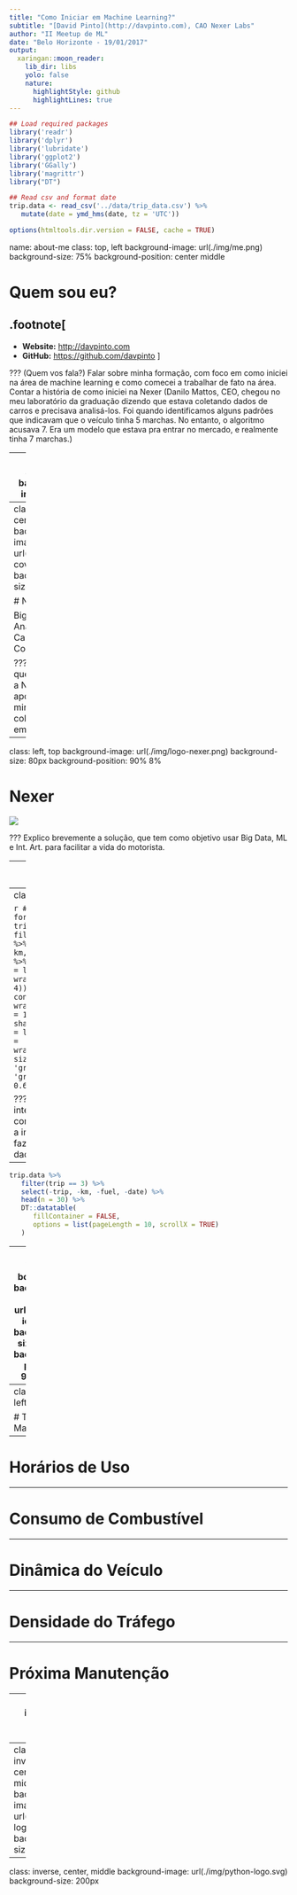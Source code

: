 ```yaml
---
title: "Como Iniciar em Machine Learning?"
subtitle: "[David Pinto](http://davpinto.com), CAO Nexer Labs"
author: "II Meetup de ML"
date: "Belo Horizonte - 19/01/2017"
output:
  xaringan::moon_reader:
    lib_dir: libs
    yolo: false
    nature:
      highlightStyle: github
      highlightLines: true
---
```


```r
## Load required packages
library('readr')
library('dplyr')
library('lubridate')
library('ggplot2')
library('GGally')
library('magrittr')
library("DT")

## Read csv and format date
trip.data <- read_csv('../data/trip_data.csv') %>%
   mutate(date = ymd_hms(date, tz = 'UTC'))

options(htmltools.dir.version = FALSE, cache = TRUE)
```

name: about-me
class: top, left
background-image: url(./img/me.png)
background-size: 75%
background-position: center middle

# Quem sou eu?

.footnote[
------

- **Website:** [http://davpinto.com](http://davpinto.com)
- **GitHub:** [https://github.com/davpinto](https://github.com/davpinto)
]

???
(Quem vos fala?) Falar sobre minha formação, com foco em como iniciei na área de 
machine learning e como comecei a trabalhar de fato na área. Contar a história 
de como iniciei na Nexer (Danilo Mattos, CEO, chegou no meu laboratório da 
graduação dizendo que estava coletando dados de carros e precisava analisá-los.
Foi quando identificamos alguns padrões que indicavam que o veículo tinha 5 
marchas. No entanto, o algoritmo acusava 7. Era um modelo que estava pra entrar 
no mercado, e realmente tinha 7 marchas.)

---
template: about-me
background-image: none

- Bacharel em **Engenharia de Controle e Automação** pela *UFMG*

- Mestre em **Inteligência Computacional** pelo *PPGEE* da *UFMG*

- **Co-founder** e **CAO** da Nexer

---
class: inverse, center, bottom
background-image: url(./img/nexer-cover.jpg)
background-size: contain

# Nexer

Big Data e Analytics para Carros Conectados

???
Pergunto quem conhece a Nexer, logo após dizer minha colocação na empresa.

---
class: left, top
background-image: url(./img/logo-nexer.png)
background-size: 80px
background-position: 90% 8%

# Nexer

![](./img/nexer-cover.jpg)

???
Explico brevemente a solução, que tem como objetivo usar Big Data, ML e Int. Art. 
para facilitar a vida do motorista.

---
class: inverse, center, middle

# Que dados coletamos?

---
class: center, top

```r
### Plot matrix for trip 3
trip.data %>% 
   filter(trip == 3) %>%
   select(-trip, -km, -fuel, -date) %>%
   ggpairs(
      upper = list(continuous = wrap("cor", size = 4)),
      lower = list(
         continuous = wrap("points", size = 1, alpha = 0.6, shape = 18)
      ),
      diag = list(
         continuous = wrap("densityDiag", size = 0.5, fill = 'gray40', 
                           color = 'gray50', alpha = 0.6)
      )
   )
```

???
Nesse ponto é interessante começar a ressaltar a importância de se fazer perguntas aos dados

---

```r
trip.data %>% 
   filter(trip == 3) %>%
   select(-trip, -km, -fuel, -date) %>%
   head(n = 30) %>%
   DT::datatable(
      fillContainer = FALSE, 
      options = list(pageLength = 10, scrollX = TRUE)
   )
```

---
class: inverse, bottom, left
background-image: url(./img/ml-icon.png)
background-size: 250px
background-position: 90% 16%

# Let's play with Machine Learning!

---
class: top, left

# Troca de Marcha

---

# Horários de Uso

---

# Consumo de Combustível

---

# Dinâmica do Veículo

---

# Densidade do Tráfego

---

# Próxima Manutenção

---
class: inverse, center, middle

# Pré-requisitos

---
class: inverse, center, middle
background-image: url(./img/r-logo.svg)
background-size: 200px

---
class: inverse, center, middle
background-image: url(./img/python-logo.svg)
background-size: 200px